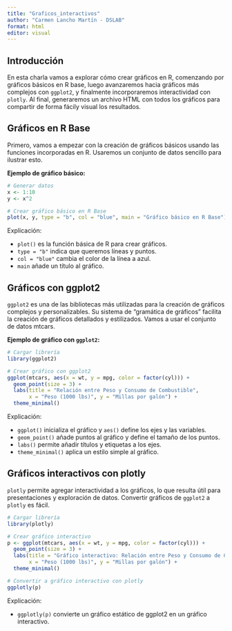 ```yaml
---
title: "Graficos_interactivos"
author: "Carmen Lancho Martín - DSLAB"
format: html
editor: visual
---
```


## Introducción

En esta charla vamos a explorar cómo crear gráficos en R, comenzando por gráficos básicos en R base, luego avanzaremos hacia gráficos más complejos con `ggplot2`, y finalmente incorporaremos interactividad con `plotly`. Al final, generaremos un archivo HTML con todos los gráficos para compartir de forma fácily visual los resultados.

## Gráficos en R Base

Primero, vamos a empezar con la creación de gráficos básicos usando las funciones incorporadas en R. Usaremos un conjunto de datos sencillo para ilustrar esto.

**Ejemplo de gráfico básico:**

```r
# Generar datos
x <- 1:10
y <- x^2

# Crear gráfico básico en R Base
plot(x, y, type = "b", col = "blue", main = "Gráfico básico en R Base")
```

Explicación:

-   `plot()` es la función básica de R para crear gráficos.
-   `type = "b"` indica que queremos líneas y puntos.
-   `col = "blue"` cambia el color de la línea a azul.
-   `main` añade un título al gráfico.

## Gráficos con ggplot2

`ggplot2` es una de las bibliotecas más utilizadas para la creación de gráficos complejos y personalizables. Su sistema de "gramática de gráficos" facilita la creación de gráficos detallados y estilizados. Vamos a usar el conjunto de datos mtcars.

**Ejemplo de gráfico con `ggplot2`:**

```r
# Cargar librería
library(ggplot2)

# Crear gráfico con ggplot2
ggplot(mtcars, aes(x = wt, y = mpg, color = factor(cyl))) +
  geom_point(size = 3) +
  labs(title = "Relación entre Peso y Consumo de Combustible",
       x = "Peso (1000 lbs)", y = "Millas por galón") +
  theme_minimal()
```

Explicación:

-   `ggplot()` inicializa el gráfico y `aes()` define los ejes y las variables.
-   `geom_point()` añade puntos al gráfico y define el tamaño de los puntos.
-   `labs()` permite añadir títulos y etiquetas a los ejes.
-   `theme_minimal()` aplica un estilo simple al gráfico.

## Gráficos interactivos con plotly

`plotly` permite agregar interactividad a los gráficos, lo que resulta útil para presentaciones y exploración de datos. Convertir gráficos de `ggplot2` a `plotly` es fácil.

```r
# Cargar librería
library(plotly)

# Crear gráfico interactivo
p <- ggplot(mtcars, aes(x = wt, y = mpg, color = factor(cyl))) +
  geom_point(size = 3) +
  labs(title = "Gráfico interactivo: Relación entre Peso y Consumo de Combustible",
       x = "Peso (1000 lbs)", y = "Millas por galón") +
  theme_minimal()

# Convertir a gráfico interactivo con plotly
ggplotly(p)
```

Explicación:

-   `ggplotly(p)` convierte un gráfico estático de ggplot2 en un gráfico interactivo.
